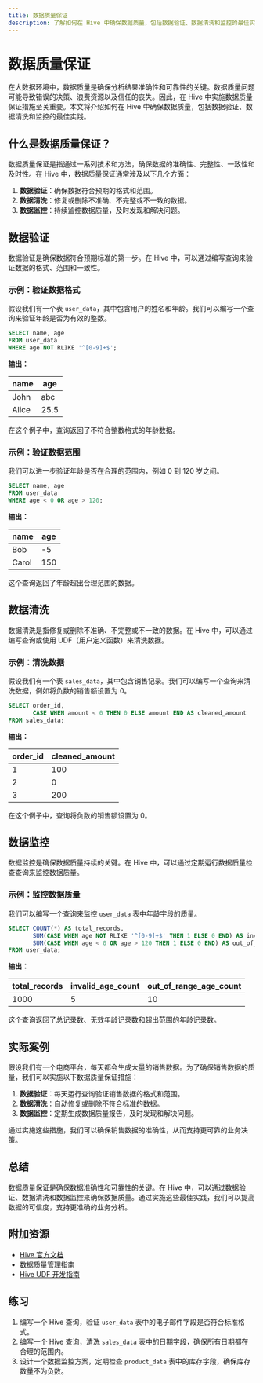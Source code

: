 ```yaml
---
title: 数据质量保证
description: 了解如何在 Hive 中确保数据质量，包括数据验证、数据清洗和监控的最佳实践。
---
```


# 数据质量保证

在大数据环境中，数据质量是确保分析结果准确性和可靠性的关键。数据质量问题可能导致错误的决策、浪费资源以及信任的丧失。因此，在 Hive 中实施数据质量保证措施至关重要。本文将介绍如何在 Hive 中确保数据质量，包括数据验证、数据清洗和监控的最佳实践。

## 什么是数据质量保证？

数据质量保证是指通过一系列技术和方法，确保数据的准确性、完整性、一致性和及时性。在 Hive 中，数据质量保证通常涉及以下几个方面：

1. **数据验证**：确保数据符合预期的格式和范围。
2. **数据清洗**：修复或删除不准确、不完整或不一致的数据。
3. **数据监控**：持续监控数据质量，及时发现和解决问题。

## 数据验证

数据验证是确保数据符合预期标准的第一步。在 Hive 中，可以通过编写查询来验证数据的格式、范围和一致性。

### 示例：验证数据格式

假设我们有一个表 `user_data`，其中包含用户的姓名和年龄。我们可以编写一个查询来验证年龄是否为有效的整数。

```sql
SELECT name, age
FROM user_data
WHERE age NOT RLIKE '^[0-9]+$';
```

**输出：**

| name    | age  |
|---------|------|
| John    | abc  |
| Alice   | 25.5 |

在这个例子中，查询返回了不符合整数格式的年龄数据。

### 示例：验证数据范围

我们可以进一步验证年龄是否在合理的范围内，例如 0 到 120 岁之间。

```sql
SELECT name, age
FROM user_data
WHERE age < 0 OR age > 120;
```

**输出：**

| name    | age  |
|---------|------|
| Bob     | -5   |
| Carol   | 150  |

这个查询返回了年龄超出合理范围的数据。

## 数据清洗

数据清洗是指修复或删除不准确、不完整或不一致的数据。在 Hive 中，可以通过编写查询或使用 UDF（用户定义函数）来清洗数据。

### 示例：清洗数据

假设我们有一个表 `sales_data`，其中包含销售记录。我们可以编写一个查询来清洗数据，例如将负数的销售额设置为 0。

```sql
SELECT order_id, 
       CASE WHEN amount < 0 THEN 0 ELSE amount END AS cleaned_amount
FROM sales_data;
```

**输出：**

| order_id | cleaned_amount |
|----------|----------------|
| 1        | 100            |
| 2        | 0              |
| 3        | 200            |

在这个例子中，查询将负数的销售额设置为 0。

## 数据监控

数据监控是确保数据质量持续的关键。在 Hive 中，可以通过定期运行数据质量检查查询来监控数据质量。

### 示例：监控数据质量

我们可以编写一个查询来监控 `user_data` 表中年龄字段的质量。

```sql
SELECT COUNT(*) AS total_records,
       SUM(CASE WHEN age NOT RLIKE '^[0-9]+$' THEN 1 ELSE 0 END) AS invalid_age_count,
       SUM(CASE WHEN age < 0 OR age > 120 THEN 1 ELSE 0 END) AS out_of_range_age_count
FROM user_data;
```

**输出：**

| total_records | invalid_age_count | out_of_range_age_count |
|---------------|-------------------|------------------------|
| 1000          | 5                 | 10                     |

这个查询返回了总记录数、无效年龄记录数和超出范围的年龄记录数。

## 实际案例

假设我们有一个电商平台，每天都会生成大量的销售数据。为了确保销售数据的质量，我们可以实施以下数据质量保证措施：

1. **数据验证**：每天运行查询验证销售数据的格式和范围。
2. **数据清洗**：自动修复或删除不符合标准的数据。
3. **数据监控**：定期生成数据质量报告，及时发现和解决问题。

通过实施这些措施，我们可以确保销售数据的准确性，从而支持更可靠的业务决策。

## 总结

数据质量保证是确保数据准确性和可靠性的关键。在 Hive 中，可以通过数据验证、数据清洗和数据监控来确保数据质量。通过实施这些最佳实践，我们可以提高数据的可信度，支持更准确的业务分析。

## 附加资源

- [Hive 官方文档](https://hive.apache.org/)
- [数据质量管理指南](https://www.dataversity.net/data-quality-management-guide/)
- [Hive UDF 开发指南](https://cwiki.apache.org/confluence/display/Hive/HivePlugins)

## 练习

1. 编写一个 Hive 查询，验证 `user_data` 表中的电子邮件字段是否符合标准格式。
2. 编写一个 Hive 查询，清洗 `sales_data` 表中的日期字段，确保所有日期都在合理的范围内。
3. 设计一个数据监控方案，定期检查 `product_data` 表中的库存字段，确保库存数量不为负数。